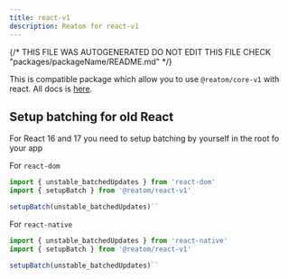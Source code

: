 ```yaml
---
title: react-v1
description: Reatom for react-v1
---
```


{/* THIS FILE WAS AUTOGENERATED
DO NOT EDIT THIS FILE 
CHECK "packages/packageName/README.md" */}





This is compatible package which allow you to use `@reatom/core-v1` with react. All docs is [here](/package/npm-react/).

## Setup batching for old React

For React 16 and 17 you need to setup batching by yourself in the root fo your app

For `react-dom`

```js
import { unstable_batchedUpdates } from 'react-dom'
import { setupBatch } from '@reatom/react-v1'

setupBatch(unstable_batchedUpdates)``
```

For `react-native`

```js
import { unstable_batchedUpdates } from 'react-native'
import { setupBatch } from '@reatom/react-v1'

setupBatch(unstable_batchedUpdates)``
```
